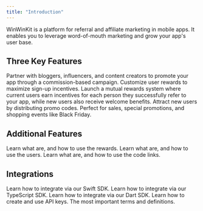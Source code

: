 ```yaml
---
title: "Introduction"
---
```



<Moved />

WinWinKit is a platform for referral and affiliate marketing in mobile apps.
It enables you to leverage word-of-mouth marketing and grow your app's user base.

## Three Key Features

<CardGroup cols={1}>
  <Card title="Affiliates" icon="crown" href="/features/affiliates">
    Partner with bloggers, influencers, and content creators to promote your app
    through a commission-based campaign. Customize user rewards to maximize
    sign-up incentives.
  </Card>
  <Card title="Referrals" icon="object-intersect" href="/features/referrals">
    Launch a mutual rewards system where current users earn incentives for each
    person they successfully refer to your app, while new users also receive
    welcome benefits.
  </Card>
  <Card title="Promos" icon="ticket-perforated" href="/features/promos">
    Attract new users by distributing promo codes. Perfect for sales, special
    promotions, and shopping events like Black Friday.
  </Card>
</CardGroup>

## Additional Features

<CardGroup cols={1}>
  <Card title="Rewards" icon="gem" href="/features/rewards/introduction">
    Learn what are, and how to use the rewards.
  </Card>
  <Card title="Users" icon="users" href="/features/users">
    Learn what are, and how to use the users.
  </Card>
  <Card
    title="Code Link"
    icon="link-horizontal"
    href="/features/pages/code-link"
  >
    Learn what are, and how to use the code links.
  </Card>
</CardGroup>

## Integrations

<CardGroup cols={3}>
  <Card title="Swift SDK" icon="swift" href="/integrations/swift-sdk">
    Learn how to integrate via our Swift SDK.
  </Card>
  <Card title="TypeScript SDK" icon="js" href="/integrations/typescript-sdk">
    Learn how to integrate via our TypeScript SDK.
  </Card>
  <Card title="Dart SDK" icon="dart-lang" href="/integrations/dart-sdk">
    Learn how to integrate via our Dart SDK.
  </Card>
</CardGroup>

<CardGroup cols={2}>
  <Card title="API Keys" icon="key" href="/integrations/api-keys">
    Learn how to create and use API keys.
  </Card>
  <Card
    title="REST API"
    icon="brackets-curly"
    href="/api-reference/introduction"
  >
    The most important terms and definitions.
  </Card>
</CardGroup>

